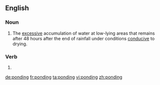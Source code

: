 ==English==

===Noun===
{{en-noun|-|s}}

# {{context|construction|geology|lang=en}} The [[excessive]] accumulation of water at low-lying areas that remains after 48 hours after the end of rainfall under conditions [[conducive]] to drying.

===Verb===
{{head|en|present participle}}

# {{present participle of|pond|lang=en}}

[[de:ponding]]
[[fr:ponding]]
[[ta:ponding]]
[[vi:ponding]]
[[zh:ponding]]